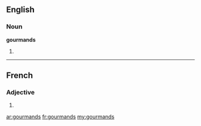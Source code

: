 ==English==

===Noun===
'''gourmands'''

# {{plural of|[[gourmand]]}}

----

==French==

===Adjective===
{{fr-adj-form}} {{m|p}}

# {{form of|masculine plural|gourmand|lang=French}}

[[ar:gourmands]]
[[fr:gourmands]]
[[my:gourmands]]